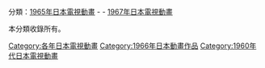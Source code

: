 {{Catnav|頁面分類|...|動畫影集|日本電視動畫|每年日本電視動畫}}
{{Catnav|頁面分類|...|日本电视节目|日本電視動畫|每年日本電視動畫}}

分類：[[:Category:1965年日本電視動畫|1965年日本電視動畫]] - '''{{PAGENAME}}''' - [[:Category:1967年日本電視動畫|1967年日本電視動畫]]

本分類收錄所有{{PAGENAME}}。

[[Category:各年日本電視動畫|Category:各年日本電視動畫]]
[[Category:1966年日本動畫作品|Category:1966年日本動畫作品]]
[[Category:1960年代日本電視動畫|Category:1960年代日本電視動畫]]